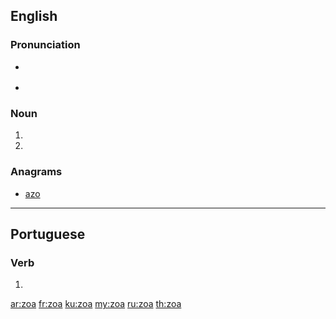 ==English==

===Pronunciation===
* {{a|RP}} {{IPA|/zəʊ.ə/|lang=en}}
* {{a|GenAm}} {{IPA|/zoʊ.ə/|lang=en}}

===Noun===
{{head|en|noun plural form}}

# {{plural of|zoon|lang=en}}
# {{plural of|zoön|lang=en}}

===Anagrams===
* [[azo#English|azo]]

----

==Portuguese==

===Verb===
{{pt-verb-form}}

# {{pt-verb-form-of|zoar}}

[[ar:zoa]]
[[fr:zoa]]
[[ku:zoa]]
[[my:zoa]]
[[ru:zoa]]
[[th:zoa]]